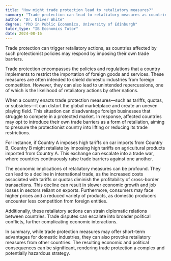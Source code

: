 ```yaml
---
title: "How might trade protection lead to retaliatory measures?"
summary: "Trade protection can lead to retaliatory measures as countries affected by the protectionist policies may impose their own trade barriers."
author: "Dr. Oliver White"
degree: "PhD in Public Economics, University of Edinburgh"
tutor_type: "IB Economics Tutor"
date: 2024-08-16
---
```


Trade protection can trigger retaliatory actions, as countries affected by such protectionist policies may respond by imposing their own trade barriers.

Trade protection encompasses the policies and regulations that a country implements to restrict the importation of foreign goods and services. These measures are often intended to shield domestic industries from foreign competition. However, they can also lead to unintended repercussions, one of which is the likelihood of retaliatory actions by other nations.

When a country enacts trade protection measures—such as tariffs, quotas, or subsidies—it can distort the global marketplace and create an uneven playing field. This situation can disadvantage foreign businesses that struggle to compete in a protected market. In response, affected countries may opt to introduce their own trade barriers as a form of retaliation, aiming to pressure the protectionist country into lifting or reducing its trade restrictions.

For instance, if Country A imposes high tariffs on car imports from Country B, Country B might retaliate by imposing high tariffs on agricultural products imported from Country A. This exchange can escalate into a trade war, where countries continuously raise trade barriers against one another.

The economic implications of retaliatory measures can be profound. They can lead to a decline in international trade, as the increased costs associated with tariffs or quotas diminish the profitability of cross-border transactions. This decline can result in slower economic growth and job losses in sectors reliant on exports. Furthermore, consumers may face higher prices and a reduced variety of products, as domestic producers encounter less competition from foreign entities.

Additionally, these retaliatory actions can strain diplomatic relations between countries. Trade disputes can escalate into broader political conflicts, further complicating economic interactions.

In summary, while trade protection measures may offer short-term advantages for domestic industries, they can also provoke retaliatory measures from other countries. The resulting economic and political consequences can be significant, rendering trade protection a complex and potentially hazardous strategy.
    